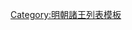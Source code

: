 {{ming|title=明朝通山國諸王|ed=通山國|head=[[永乐 (明朝)|永樂]]二年（[[1404年]]）封。|
{{ming/title}}
{{ming/list|通山靖恭王|[[朱孟爚]]|朱楨、庶六子|[[1404年]]—[[1444年]]|永樂二年封。[[正统 (年号)|正統]]九年薨。}}
{{ming/list|通山莊簡王|[[朱季垟]]|朱孟爚、庶一子|[[1447年]]—[[1470年]]|正統十二年襲封。[[成化]]六年薨。}}
{{ming/list|通山溫惠王|[[朱均鏼]]|朱季垟、嫡一子|追封|正統十年封[[长子 (封号)|長子]]，本年卒。以子[[朱榮𣻼|榮𣻼]]襲封。追封王，諡溫惠。}}
{{ming/list|通山溫定王|[[朱榮𣻼]]|朱均鏼、庶一子|[[1473年]]—[[1516年]]|成化九年襲封。[[正德 (明朝)|正德]]十一年薨。}}
{{ming/list|通山端穆王|[[朱顯楀]]|朱榮𣻼、嫡一子|[[1521年]]—[[1539年]]|正德十六年襲封。[[嘉靖]]十八年薨。}}
{{ming/list|通山莊懿王|[[朱英炊]]|朱顯楀、庶一子|[[1543年]]—[[1579年]]|嘉靖九年以[[鎮國將軍]]改封長子。二十二年襲封。[[萬曆]]七年薨。}}
{{ming/list|通山榮悼王|[[朱華埌]]|朱英炊、嫡一子|追封|嘉靖二十三年封長子。三十八年卒。以子[[朱蘊鉉|蘊鉉]]襲封。追封王，諡榮悼。}}
{{ming/list|通山恭憲王<ref>《[[國榷]]》</ref>|[[朱蘊鉉]]|朱華埌、庶一子|[[1581年]]—[[1603年]]前|[[隆庆 (明朝)|隆慶]]四年封[[长孙 (封号)|長孫]]。萬曆九年襲封，薨。}}
{{ming/list|通山王|[[朱盛渶]]|朱蘊鉉、嫡一子|[[1603年]]—[[1611年]]前|萬曆十六年封長子。三十一年襲封，薨。}}
{{ming/list|通山王|[[朱容枘]]|朱盛渶、嫡一子|[[1611年]]—[[1645年]]前|萬曆三十九年封長子，同年襲封。薨。}}
{{ming/list|通山王|[[朱蘊鉞]]|朱華埌、庶二子|[[1645年]]|[[隆武]]元年襲。十二月薨。}}
{{ming/list|通山王|[[朱蘊𨥤]]|朱華埌、庶三子|[[1645年]]—[[1662年]]|[[永曆 (南明)|永曆]]二年二月薨。國亡不知所終。}}
{{ming/note|參考文獻}}
{{ming/note|ref}}
}}<noinclude>
[[Category:明朝諸王列表模板]]
</noinclude>